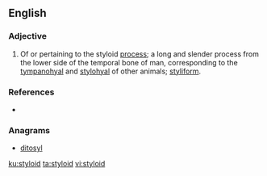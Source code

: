 ==English==

===Adjective===
{{en-adj|-}}

# {{label|en|anatomy}} Of or pertaining to the styloid [[process]]; a long and slender process from the lower side of the temporal bone of man, corresponding to the [[tympanohyal]] and [[stylohyal]] of other animals; [[styliform]].

===References===
* {{R:Webster 1913}}

===Anagrams===
* [[ditosyl#English|ditosyl]]

[[ku:styloid]]
[[ta:styloid]]
[[vi:styloid]]